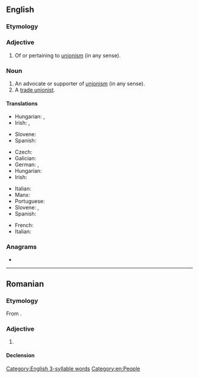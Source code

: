 ==English==

===Etymology===
{{suffix|en|union|ist}}

===Adjective===
{{en-adj}}

# {{lb|en|sometimes|capitalised}} Of or pertaining to [[unionism]] (in any sense).

===Noun===
{{en-noun}}

# An advocate or supporter of [[unionism]] (in any sense).
# A [[trade unionist]].

====Translations====
{{trans-top|advocate or supporter of unionism}}
* Hungarian: {{t+|hu|[[szakszervezet|szakszervezet(ek)]] [[híve]]}}, {{t+|hu|[[szakszervezeti]] [[rendszer]] [[híve]]}}
* Irish: {{t|ga|aontachtaí|m}}, {{t|ga|aondachtóir|m}}
{{trans-mid}}
* Slovene: {{t|sl|unionist|m}}
* Spanish: {{t|es|sindicalista|m|f}}
{{trans-bottom}}

{{trans-top|trade unionist}}
* Czech: {{t|cs|odborář|m}}
* Galician: {{t|gl|sindicalista|m|f}}
* German: {{t+|de|Gewerkschaftler|m}}, {{t+|de|Gewerkschafter|m}}
* Hungarian: {{t+|hu|[[szakszervezeti]] [[tag]]}}
* Irish: {{t|ga|ceardchumannaí|m}}
{{trans-mid}}
* Italian: {{t+|it|operaistico|m}}
* Manx: {{t|gv|keird-heshaghtagh|m}}
* Portuguese: {{t|pt|sindicalista|m|f}}
* Slovene: {{t|sl|sindikalist|m}}, {{t|sl|sindikalistka|f}}
* Spanish: {{t|es|sindicalista|m|f}}
{{trans-bottom}}

{{checktrans-top}}
* French: {{t+check|fr|unioniste|m}}
* Italian: {{t-check|it|unionista|m|f}}
{{trans-mid}}
{{trans-bottom}}

===Anagrams===
* {{anagrams|en|a=iinnostu|inustion|unitions}}

[[Category:English 3-syllable words]]
[[Category:en:People]]

----

==Romanian==

===Etymology===
From {{bor|ro|fr|unioniste}}.

===Adjective===
{{ro-adj}}

# {{l|en|unionist}}

====Declension====
{{ro-decl-adj}}